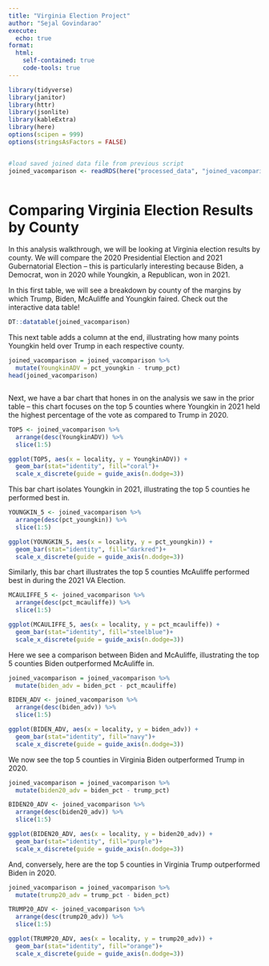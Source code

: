 ```yaml
---
title: "Virginia Election Project"
author: "Sejal Govindarao"
execute:
  echo: true
format:
  html:
    self-contained: true
    code-tools: true
---
```



```r


library(tidyverse)
library(janitor)
library(httr)
library(jsonlite)
library(kableExtra)
library(here)
options(scipen = 999)
options(stringsAsFactors = FALSE)


#load saved joined data file from previous script
joined_vacomparison <- readRDS(here("processed_data", "joined_vacomparison.rds"))



```


# Comparing Virginia Election Results by County
In this analysis walkthrough, we will be looking at Virginia election results by county. We will compare the 2020 Presidential Election and 2021 Gubernatorial Election -- this is particularly interesting because Biden, a Democrat, won in 2020 while Youngkin, a Republican, won in 2021. 

In this first table, we will see a breakdown by county of the margins by which Trump, Biden, McAuliffe and Youngkin faired. Check out the interactive data table!


```r

DT::datatable(joined_vacomparison)


```

This next table adds a column at the end, illustrating how many points Youngkin held over Trump in each respective county.

```r

joined_vacomparison = joined_vacomparison %>% 
  mutate(YoungkinADV = pct_youngkin - trump_pct)
head(joined_vacomparison)



```
Next, we have a bar chart that hones in on the analysis we saw in the prior table -- this chart focuses on the top 5 counties where Youngkin in 2021 held the highest percentage of the vote as compared to Trump in 2020.  

```r

TOP5 <- joined_vacomparison %>% 
  arrange(desc(YoungkinADV)) %>% 
  slice(1:5)

ggplot(TOP5, aes(x = locality, y = YoungkinADV)) +
  geom_bar(stat="identity", fill="coral")+
  scale_x_discrete(guide = guide_axis(n.dodge=3))

```

This bar chart isolates Youngkin in 2021, illustrating the top 5 counties he performed best in.

```r

YOUNGKIN_5 <- joined_vacomparison %>% 
  arrange(desc(pct_youngkin)) %>% 
  slice(1:5)

ggplot(YOUNGKIN_5, aes(x = locality, y = pct_youngkin)) +
  geom_bar(stat="identity", fill="darkred")+
  scale_x_discrete(guide = guide_axis(n.dodge=3))
```



Similarly, this bar chart illustrates the top 5 counties McAuliffe performed best in during the 2021 VA Election. 

```r

MCAULIFFE_5 <- joined_vacomparison %>% 
  arrange(desc(pct_mcauliffe)) %>% 
  slice(1:5)

ggplot(MCAULIFFE_5, aes(x = locality, y = pct_mcauliffe)) +
  geom_bar(stat="identity", fill="steelblue")+
  scale_x_discrete(guide = guide_axis(n.dodge=3))

```


Here we see a comparison between Biden and McAuliffe, illustrating the top 5 counties Biden outperformed McAuliffe in. 

```r

joined_vacomparison = joined_vacomparison %>% 
  mutate(biden_adv = biden_pct - pct_mcauliffe)

BIDEN_ADV <- joined_vacomparison %>% 
  arrange(desc(biden_adv)) %>% 
  slice(1:5)

ggplot(BIDEN_ADV, aes(x = locality, y = biden_adv)) +
  geom_bar(stat="identity", fill="navy")+
  scale_x_discrete(guide = guide_axis(n.dodge=3))

```


We now see the top 5 counties in Virginia Biden outperformed Trump in 2020. 

```r

joined_vacomparison = joined_vacomparison %>% 
  mutate(biden20_adv = biden_pct - trump_pct)

BIDEN20_ADV <- joined_vacomparison %>% 
  arrange(desc(biden20_adv)) %>% 
  slice(1:5)

ggplot(BIDEN20_ADV, aes(x = locality, y = biden20_adv)) +
  geom_bar(stat="identity", fill="purple")+
  scale_x_discrete(guide = guide_axis(n.dodge=3))

```

And, conversely, here are the top 5 counties in Virginia Trump outperformed Biden in 2020. 

```r

joined_vacomparison = joined_vacomparison %>% 
  mutate(trump20_adv = trump_pct - biden_pct)

TRUMP20_ADV <- joined_vacomparison %>% 
  arrange(desc(trump20_adv)) %>% 
  slice(1:5)

ggplot(TRUMP20_ADV, aes(x = locality, y = trump20_adv)) +
  geom_bar(stat="identity", fill="orange")+
  scale_x_discrete(guide = guide_axis(n.dodge=3))

```





